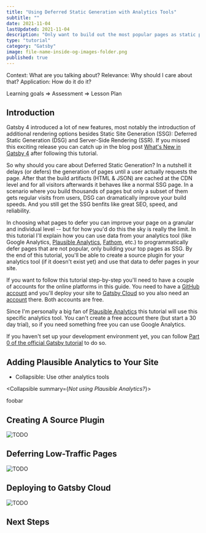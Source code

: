 ```yaml
---
title: "Using Deferred Static Generation with Analytics Tools"
subtitle: ""
date: 2021-11-04
lastUpdated: 2021-11-04
description: "Only want to build out the most popular pages as static pages? No problem, you can use your analytics tool to control the usage of Deferred Static Generation in Gatsby."
type: "tutorial"
category: "Gatsby"
image: file-name-inside-og-images-folder.png
published: true
---
```


Context: What are you talking about?
Relevance: Why should I care about that?
Application: How do it do it?

Learning goals => Assessment => Lesson Plan

## Introduction

Gatsby 4 introduced a lot of new features, most notably the introduction of additional rendering options besides Static Site Generation (SSG): Deferred Static Generation (DSG) and Server-Side Rendering (SSR). If you missed this exciting release you can catch up in the blog post [What's New in Gatsby 4](https://www.gatsbyjs.com/blog/whats-new-in-gatsby-4/) after following this tutorial.

So why should you care about Deferred Static Generation? In a nutshell it delays (or defers) the generation of pages until a user actually requests the page. After that the build artifacts (HTML & JSON) are cached at the CDN level and for all visitors afterwards it behaves like a normal SSG page. In a scenario where you build thousands of pages but only a subset of them gets regular visits from users, DSG can dramatically improve your build speeds. And you still get the SSG benfits like great SEO, speed, and reliability.

In choosing what pages to defer you can improve your page on a granular and individual level -- but for how you'd do this the sky is really the limit. In this tutorial I'll explain how you can use data from your analytics tool (like Google Analytics, [Plausible Analytics](https://plausible.io), [Fathom](https://usefathom.com/), etc.) to programmatically defer pages that are not popular, only building your top pages as SSG. By the end of this tutorial, you'll be able to create a source plugin for your analytics tool (if it doesn't exist yet) and use that data to defer pages in your site.

<Alert status="info" title="Prerequisites">

If you want to follow this tutorial step-by-step you'll need to have a couple of accounts for the online platforms in this guide. You need to have a [GitHub account](https://github.com/join) and you'll deploy your site to [Gatsby Cloud](https://www.gatsbyjs.com/products/cloud/) so you also need an [account](https://www.gatsbyjs.com/dashboard/signup/) there. Both accounts are free.

Since I'm personally a big fan of [Plausible Analytics](https://plausible.io) this tutorial will use this specific analytics tool. You can't create a free account there (but start a 30 day trial), so if you need something free you can use Google Analytics.

If you haven't set up your development environment yet, you can follow [Part 0 of the official Gatsby tutorial](https://www.gatsbyjs.com/docs/tutorial/part-0/) to do so.

</Alert>

## Adding Plausible Analytics to Your Site

- Collapsible: Use other analytics tools

<Collapsible summary={<em>Not using Plausible Analytics?</em>}>

foobar

</Collapsible>

## Creating A Source Plugin

![TODO](./plausible-dashboard.jpg)

## Deferring Low-Traffic Pages

![TODO](./index-page-overview.jpg)

## Deploying to Gatsby Cloud

![TODO](./gatsby-cloud-ssr-logs.jpg)

## Next Steps
